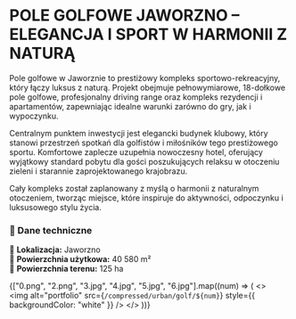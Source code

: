 
# **POLE GOLFOWE JAWORZNO – ELEGANCJA I SPORT W HARMONII Z NATURĄ**  

Pole golfowe w Jaworznie to prestiżowy kompleks sportowo-rekreacyjny, który łączy luksus z naturą. Projekt obejmuje pełnowymiarowe, 18-dołkowe pole golfowe, profesjonalny driving range oraz kompleks rezydencji i apartamentów, zapewniając idealne warunki zarówno do gry, jak i wypoczynku.  

Centralnym punktem inwestycji jest elegancki budynek klubowy, który stanowi przestrzeń spotkań dla golfistów i miłośników tego prestiżowego sportu. Komfortowe zaplecze uzupełnia nowoczesny hotel, oferujący wyjątkowy standard pobytu dla gości poszukujących relaksu w otoczeniu zieleni i starannie zaprojektowanego krajobrazu.  

Cały kompleks został zaplanowany z myślą o harmonii z naturalnym otoczeniem, tworząc miejsce, które inspiruje do aktywności, odpoczynku i luksusowego stylu życia.  

### **📌 Dane techniczne**  
📍 **Lokalizacja:** Jaworzno  
📏 **Powierzchnia użytkowa:** 40 580 m²  
🌿 **Powierzchnia terenu:** 125 ha  

{["0.png", "2.png", "3.jpg", "4.jpg", "5.jpg", "6.jpg"].map((num) => (
  <>
    <br />
    <Zoom>
      <img alt="portfolio" src={`/compressed/urban/golf/${num}`} style={{ backgroundColor: "white" }} />
    </Zoom>
  </>
))}
